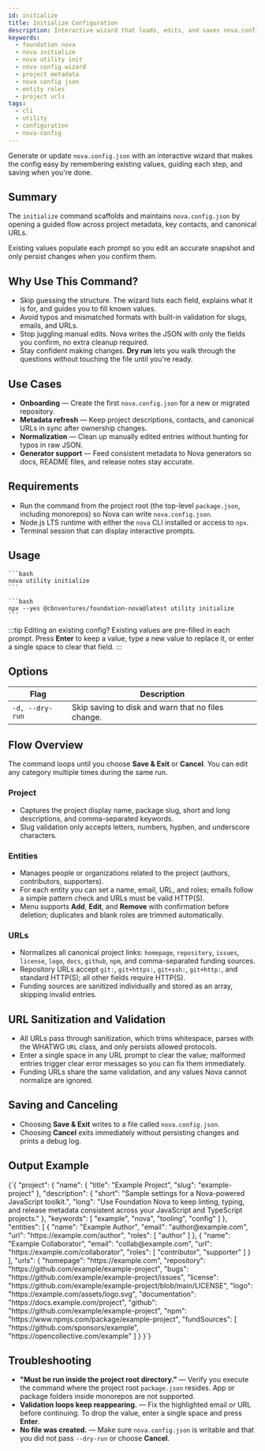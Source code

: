```yaml
---
id: initialize
title: Initialize Configuration
description: Interactive wizard that loads, edits, and saves nova.config.json with project details, entities, and canonical URLs from the terminal.
keywords:
  - foundation nova
  - nova initialize
  - nova utility init
  - nova config wizard
  - project metadata
  - nova config json
  - entity roles
  - project urls
tags:
  - cli
  - utility
  - configuration
  - nova-config
---
```



Generate or update `nova.config.json` with an interactive wizard that makes the config easy by remembering existing values, guiding each step, and saving when you're done.

## Summary

The `initialize` command scaffolds and maintains `nova.config.json` by opening a guided flow across project metadata, key contacts, and canonical URLs.

Existing values populate each prompt so you edit an accurate snapshot and only persist changes when you confirm them.

## Why Use This Command?

- Skip guessing the structure. The wizard lists each field, explains what it is for, and guides you to fill known values.
- Avoid typos and mismatched formats with built-in validation for slugs, emails, and URLs.
- Stop juggling manual edits. Nova writes the JSON with only the fields you confirm, no extra cleanup required.
- Stay confident making changes. **Dry run** lets you walk through the questions without touching the file until you're ready.

## Use Cases

- **Onboarding** — Create the first `nova.config.json` for a new or migrated repository.
- **Metadata refresh** — Keep project descriptions, contacts, and canonical URLs in sync after ownership changes.
- **Normalization** — Clean up manually edited entries without hunting for typos in raw JSON.
- **Generator support** — Feed consistent metadata to Nova generators so docs, README files, and release notes stay accurate.

## Requirements

- Run the command from the project root (the top-level `package.json`, including monorepos) so Nova can write `nova.config.json`.
- Node.js LTS runtime with either the `nova` CLI installed or access to `npx`.
- Terminal session that can display interactive prompts.

## Usage

<Tabs groupId="install-state">
  <TabItem value="nova" label="nova (installed)" default>

    ```bash
    nova utility initialize
    ```

  </TabItem>
  <TabItem value="npx" label="npx (no install)">

    ```bash
    npx --yes @cbnventures/foundation-nova@latest utility initialize
    ```

  </TabItem>
</Tabs>

:::tip Editing an existing config?
Existing values are pre-filled in each prompt. Press **Enter** to keep a value, type a new value to replace it, or enter a single space to clear that field.
:::

## Options

| Flag            | Description                                        |
|-----------------|----------------------------------------------------|
| `-d, --dry-run` | Skip saving to disk and warn that no files change. |

## Flow Overview

The command loops until you choose **Save & Exit** or **Cancel**. You can edit any category multiple times during the same run.

### Project

- Captures the project display name, package slug, short and long descriptions, and comma-separated keywords.
- Slug validation only accepts letters, numbers, hyphen, and underscore characters.

### Entities

- Manages people or organizations related to the project (authors, contributors, supporters).
- For each entity you can set a name, email, URL, and roles; emails follow a simple pattern check and URLs must be valid HTTP(S).
- Menu supports **Add**, **Edit**, and **Remove** with confirmation before deletion; duplicates and blank roles are trimmed automatically.

### URLs

- Normalizes all canonical project links: `homepage`, `repository`, `issues`, `license`, `logo`, `docs`, `github`, `npm`, and comma-separated funding sources.
- Repository URLs accept `git:`, `git+https:`, `git+ssh:`, `git+http:`, and standard HTTP(S); all other fields require HTTP(S).
- Funding sources are sanitized individually and stored as an array, skipping invalid entries.

## URL Sanitization and Validation

- All URLs pass through sanitization, which trims whitespace, parses with the WHATWG `URL` class, and only persists allowed protocols.
- Enter a single space in any URL prompt to clear the value; malformed entries trigger clear error messages so you can fix them immediately.
- Funding URLs share the same validation, and any values Nova cannot normalize are ignored.

## Saving and Canceling

- Choosing **Save & Exit** writes to a file called `nova.config.json`.
- Choosing **Cancel** exits immediately without persisting changes and prints a debug log.

## Output Example

<CodeBlock language="json" title="nova.config.json">
  {`{
    "project": {
      "name": {
        "title": "Example Project",
        "slug": "example-project"
      },
      "description": {
        "short": "Sample settings for a Nova-powered JavaScript toolkit.",
        "long": "Use Foundation Nova to keep linting, typing, and release metadata consistent across your JavaScript and TypeScript projects."
      },
      "keywords": [
        "example",
        "nova",
        "tooling",
        "config"
      ]
    },
    "entities": [
      {
        "name": "Example Author",
        "email": "author@example.com",
        "url": "https://example.com/author",
        "roles": [
          "author"
        ]
      },
      {
        "name": "Example Collaborator",
        "email": "collab@example.com",
        "url": "https://example.com/collaborator",
        "roles": [
          "contributor",
          "supporter"
        ]
      }
    ],
    "urls": {
      "homepage": "https://example.com",
      "repository": "https://github.com/example/example-project",
      "bugs": "https://github.com/example/example-project/issues",
      "license": "https://github.com/example/example-project/blob/main/LICENSE",
      "logo": "https://example.com/assets/logo.svg",
      "documentation": "https://docs.example.com/project",
      "github": "https://github.com/example/example-project",
      "npm": "https://www.npmjs.com/package/example-project",
      "fundSources": [
        "https://github.com/sponsors/example",
        "https://opencollective.com/example"
      ]
    }
  }`}
</CodeBlock>

## Troubleshooting

- **"Must be run inside the project root directory."** — Verify you execute the command where the project root `package.json` resides. App or package folders inside monorepos are not supported.
- **Validation loops keep reappearing.** — Fix the highlighted email or URL before continuing. To drop the value, enter a single space and press **Enter**.
- **No file was created.** — Make sure `nova.config.json` is writable and that you did not pass `--dry-run` or choose **Cancel**.
